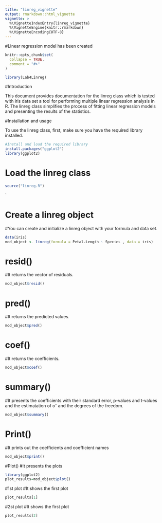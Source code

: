 ```yaml
---
title: "linreg_vignette"
output: rmarkdown::html_vignette
vignette: >
  %\VignetteIndexEntry{linreg_vignette}
  %\VignetteEngine{knitr::rmarkdown}
  %\VignetteEncoding{UTF-8}
---
```

#Linear regression model has been created
```r
knitr::opts_chunk$set(
  collapse = TRUE,
  comment = "#>"
)
```

```r
library(Lab4Linreg)
```


#Introduction

This document provides documentation for the linreg class which is tested with iris data set a tool for performing multiple linear regression analysis in R. The linreg class simplifies the process of fitting linear regression models and presenting the results of the statistics.


#Installation and usage

To use the linreg class, first, make sure you have the required library installed.

```r
#Install and load the required library
install.packages("ggplot2")
library(ggplot2)
```

# Load the linreg class
```r
source("linreg.R")
```
`

# Create a linreg object
#You can create and initialize a linreg object with your formula and data set.
```r
data(iris)
mod_object <- linreg(formula = Petal.Length ~ Species , data = iris)
```

# resid() 
#It returns the vector of residuals.
```r
mod_object$resid()
```

# pred() 
#It returns the predicted values.
```r
mod_object$pred()
```


# coef() 
#It returns the coefficients.
```r
mod_object$coef()
```

# summary() 
#It presents the coefficients with their standard error, p-values and t-values and the estimatation of σˆ and the degrees of the freedom.
```r
mod_object$summary()
```


# Print() 
#It prints out the coefficients and coefficient names
```r
mod_object$print()
```


#Plot()
#It presents the plots
```r
library(ggplot2)
plot_results=mod_object$plot()
```


#1st plot
#It shows the first plot
```r
plot_results[1]
```


#2st plot
#It shows the first plot
```r
plot_results[2]
```






